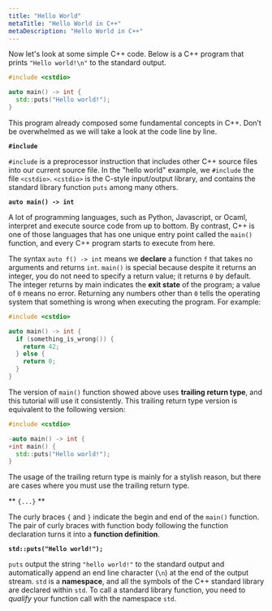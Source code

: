 ```yaml
---
title: "Hello World"
metaTitle: "Hello World in C++"
metaDescription: "Hello World in C++"
---
```


Now let's look at some simple C++ code.
Below is a C++ program that prints `"Hello world!\n"` to the standard output.

```cpp
#include <cstdio>

auto main() -> int {
  std::puts("Hello world!");
}
```

This program already composed some fundamental concepts in C++. Don’t be overwhelmed as we will take a look at the code line by line.

**`#include`**

`#include` is a preprocessor instruction that includes other C++ source files into our current source file.
In the "hello world" example, we `#include` the file `<cstdio>`.
`<cstdio>` is the C-style input/output library,
and contains the standard library function `puts` among many others.

**`auto main() -> int`**

A lot of programming languages, such as Python, Javascript, or Ocaml, interpret and execute source code from up to bottom.
By contrast, C++ is one of those languages that has one unique entry point called the `main()` function,
and every C++ program starts to execute from here.

The syntax `auto f() -> int` means we **declare** a function `f` that takes no arguments and returns `int`.
`main()` is special because despite it returns an integer, you do not need to specify a return value; it returns `0` by default.
The integer returns by main indicates the **exit state** of the program; a value of `0` means no error.
Returning any numbers other than `0` tells the operating system that something is wrong when executing the program.
For example:

```cpp notip=true
#include <cstdio>

auto main() -> int {
  if (something_is_wrong()) {
    return 42;
  } else {
    return 0;
  }
}
```

The version of `main()` function showed above uses **trailing return type**, and this tutorial will use it consistently.
This trailing return type version is equivalent to the following version:

```cpp notip=true
#include <cstdio>

-auto main() -> int {
+int main() {
  std::puts("Hello world!");
}
```

The usage of the trailing return type is mainly for a stylish reason, but there are cases where you must use the trailing return type.

** `{...}` **

The curly braces `{` and `}` indicate the begin and end of the `main()` function.
The pair of curly braces with function body following the function declaration turns it into a **function definition**.

**`std::puts("Hello world!");`**

`puts` output the string `"hello world!"` to the standard output and automatically append an end line character (`\n`) at the end of the output stream.
`std` is a **namespace**, and all the symbols of the C++ standard library are declared within `std`.
To call a standard library function, you need to *qualify* your function call with the namespace `std`.
